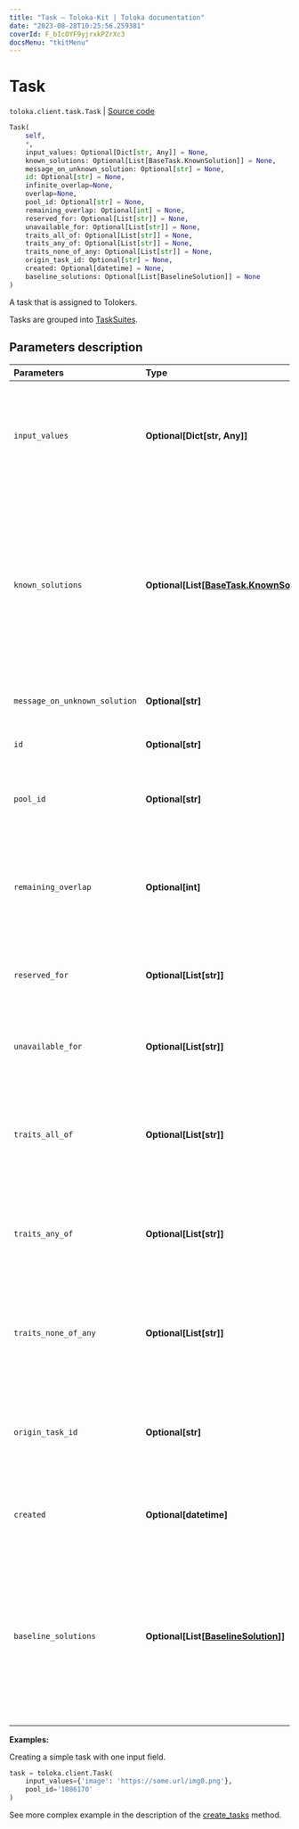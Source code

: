 ```yaml
---
title: "Task — Toloka-Kit | Toloka documentation"
date: "2023-08-28T10:25:56.259381"
coverId: F_bIcOYF9yjrxkPZrXc3
docsMenu: "tkitMenu"
---
```


# Task

`toloka.client.task.Task` | [Source code](https://github.com/Toloka/toloka-kit/blob/v1.2.1/src/client/task.py#L54)

```python
Task(
    self,
    *,
    input_values: Optional[Dict[str, Any]] = None,
    known_solutions: Optional[List[BaseTask.KnownSolution]] = None,
    message_on_unknown_solution: Optional[str] = None,
    id: Optional[str] = None,
    infinite_overlap=None,
    overlap=None,
    pool_id: Optional[str] = None,
    remaining_overlap: Optional[int] = None,
    reserved_for: Optional[List[str]] = None,
    unavailable_for: Optional[List[str]] = None,
    traits_all_of: Optional[List[str]] = None,
    traits_any_of: Optional[List[str]] = None,
    traits_none_of_any: Optional[List[str]] = None,
    origin_task_id: Optional[str] = None,
    created: Optional[datetime] = None,
    baseline_solutions: Optional[List[BaselineSolution]] = None
)
```

A task that is assigned to Tolokers.

Tasks are grouped into [TaskSuites](/docs/toloka-kit/reference/toloka.client.task_suite.TaskSuite).

## Parameters description

| Parameters | Type | Description |
| :----------| :----| :-----------|
`input_values`|**Optional\[Dict\[str, Any\]\]**|<p>A dictionary with input data for a task. Input field names are keys in the dictionary.</p>
`known_solutions`|**Optional\[List\[[BaseTask.KnownSolution](/docs/toloka-kit/reference/toloka.client.task.BaseTask.KnownSolution)\]\]**|<p>A list of all responses considered correct. It is used with control and training tasks. If there are several output fields, then you must specify all their correct combinations.</p>
`message_on_unknown_solution`|**Optional\[str\]**|<p>A hint used in training tasks.</p>
`id`|**Optional\[str\]**|<p>The ID of a task.</p>
`pool_id`|**Optional\[str\]**|<p>The ID of the pool that the task belongs to.</p>
`remaining_overlap`|**Optional\[int\]**|<p>The number of times left for this task to be assigned to Tolokers. Read-only field.</p>
`reserved_for`|**Optional\[List\[str\]\]**|<p>IDs of Tolokers who have access to the task.</p>
`unavailable_for`|**Optional\[List\[str\]\]**|<p>IDs of Tolokers who don't have access to the task.</p>
`traits_all_of`|**Optional\[List\[str\]\]**|<p>The task can be assigned to Tolokers who have all of the specified traits.</p>
`traits_any_of`|**Optional\[List\[str\]\]**|<p>The task can be assigned to Tolokers who have any of the specified traits.</p>
`traits_none_of_any`|**Optional\[List\[str\]\]**|<p>The task can not be assigned to Tolokers who have any of the specified traits.</p>
`origin_task_id`|**Optional\[str\]**|<p>The ID of a parent task. This parameter is set if the task was created by copying.</p>
`created`|**Optional\[datetime\]**|<p>The UTC date and time when the task was created.</p>
`baseline_solutions`|**Optional\[List\[[BaselineSolution](/docs/toloka-kit/reference/toloka.client.task.Task.BaselineSolution)\]\]**|<p>Preliminary responses for dynamic overlap and aggregation of results by skill. They are used to calculate a confidence level of the first responses from Toloker.</p>

**Examples:**

Creating a simple task with one input field.

```python
task = toloka.client.Task(
    input_values={'image': 'https://some.url/img0.png'},
    pool_id='1086170'
)
```

See more complex example in the description of the [create_tasks](/docs/toloka-kit/reference/toloka.client.TolokaClient.create_tasks) method.